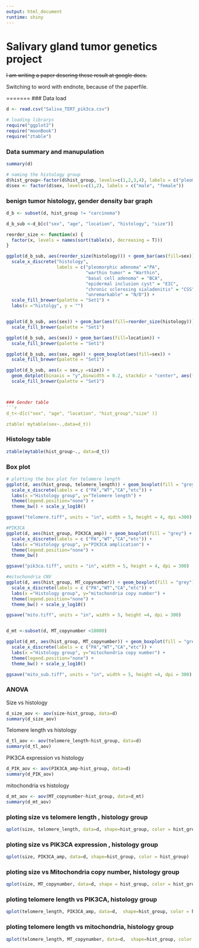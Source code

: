 ```yaml
---
output: html_document
runtime: shiny
---
```

# Salivary gland tumor genetics project

~~I am writing a paper descring these result at google docs.~~

Switching to word with endnote, because of the paperfile. 


=======
### Data load
```r
d <- read.csv("Saliva_TERT_pik3ca.csv")
```


```r
# loading librarys
require("ggplot2")
require("moonBook")
require("ztable")
```

### Data summary and manupulation
```r
summary(d)

# naming the histology group
d$hist_group<-factor(d$hist_group, levels=c(1,2,3,4), labels = c("pleomorphic adenoma", "warthin", "carcinoma", "etc")) 
d$sex <- factor(d$sex, levels=c(1,2), labels = c("male", "female")) 
```

### benign tumor histology, gender density bar graph
```r
d_b <- subset(d, hist_group != "carcinoma")

d_b_sub <-d_b[c("sex", "age", "location", "histology", "size")]

reorder_size <- function(x) {
  factor(x, levels = names(sort(table(x), decreasing = T)))
}

ggplot(d_b_sub, aes(reorder_size(histology))) + geom_bar(aes(fill=sex)) +
  scale_x_discrete("histology", 
                   labels = c("pleomorphic adenoma" ="PA", 
                              "warthin tumor" = "Warthin", 
                              "basal cell adenoma" = "BCA",
                              "epidermal inclusion cyst" = "EIC",
                              "chronic sclerosing sialadenitis" = "CSS",
                              "unremarkable" = "N/D")) + 
  scale_fill_brewer(palette = "Set1") +
  labs(x ="histolgy", y = "")


ggplot(d_b_sub, aes(sex)) + geom_bar(aes(fill=reorder_size(histology))) +
  scale_fill_brewer(palette = "Set1")

ggplot(d_b_sub, aes(sex)) + geom_bar(aes(fill=location)) +
  scale_fill_brewer(palette = "Set1")

ggplot(d_b_sub, aes(sex, age)) + geom_boxplot(aes(fill=sex)) + 
  scale_fill_brewer(palette = "Set1")

ggplot(d_b_sub, aes(x = sex,y =size)) + 
  geom_dotplot(binaxis = "y",binwidth = 0.2, stackdir = "center", aes(fill = sex)) +
  scale_fill_brewer(palette = "Set1")



### Gender table
```r
d_t<-d[c("sex", "age", "location", "hist_group","size" )]

ztable( mytable(sex~.,data=d_t))
```

### Histology table
```r
ztable(mytable(hist_group~., data=d_t))
```


### Box plot
```r
# plotting the box plot for telomere length
ggplot(d, aes(hist_group, telomere_length)) + geom_boxplot(fill = "grey") +
  scale_x_discrete(labels = c ("PA","WT","CA","etc")) + 
  labs(x ="Histology group", y="Telomere length") + 
  theme(legend.position="none") +
  theme_bw() + scale_y_log10()

ggsave("telomere.tiff", units = "in", width = 5, height = 4, dpi =300)

#PIK3CA
ggplot(d, aes(hist_group, PIK3CA_amp)) + geom_boxplot(fill = "grey") +
  scale_x_discrete(labels = c ("PA","WT","CA","etc")) + 
  labs(x ="Histology group", y="PIK3CA amplication") + 
  theme(legend.position="none") +
  theme_bw()

ggsave("pik3ca.tiff", units = "in", width = 5, height = 4, dpi = 300)

#mitochondria CNV
ggplot(d, aes(hist_group, MT_copynumber)) + geom_boxplot(fill = "grey") +
  scale_x_discrete(labels = c ("PA","WT","CA","etc")) + 
  labs(x ="Histology group", y="mitochondria copy number") + 
  theme(legend.position="none") +
  theme_bw() + scale_y_log10()

ggsave("mito.tiff", units = "in", width = 5, height =4, dpi = 300)


d_mt <-subset(d, MT_copynumber <10000)

ggplot(d_mt, aes(hist_group, MT_copynumber)) + geom_boxplot(fill = "grey") +
  scale_x_discrete(labels = c ("PA","WT","CA","etc")) + 
  labs(x ="Histology group", y="mitochondria copy number") + 
  theme(legend.position="none") +
  theme_bw() + scale_y_log10()

ggsave("mito_sub.tiff", units = "in", width = 5, height =4, dpi = 300)
```

### ANOVA
Size vs histology
```r
d_size_aov <- aov(size~hist_group, data=d)
summary(d_size_aov)
```

Telomere length vs histology
```r
d_tl_aov <- aov(telomere_length~hist_group, data=d)
summary(d_tl_aov)
```

PIK3CA expression vs histology
```r
d_PIK_aov <- aov(PIK3CA_amp~hist_group, data=d)
summary(d_PIK_aov)
```

mitochondria vs histology
```r
d_mt_aov <- aov(MT_copynumber~hist_group, data=d_mt)
summary(d_mt_aov)
```

### ploting size vs telomere length , histology group
```r
qplot(size, telomere_length, data=d, shape=hist_group, color = hist_group, ylim = c(0,120))
```

### ploting size vs PIK3CA expression , histology group
```r
qplot(size, PIK3CA_amp, data=d, shape=hist_group, color = hist_group)
```

### ploting size vs Mitochondria copy number, histology group
```r
qplot(size, MT_copynumber, data=d, shape = hist_group, color = hist_group, ylim = c(0,10))
```

### ploting telomere length vs PIK3CA, histology group
```r
qplot(telomere_length, PIK3CA_amp, data=d,  shape=hist_group, color = hist_group, xlim = c(0,120))
```

### ploting telomere length vs mitochondria, histology group
```r
qplot(telomere_length, MT_copynumber, data=d,  shape=hist_group, color = hist_group, xlim = c(0,120), ylim = c(0,9))
```
